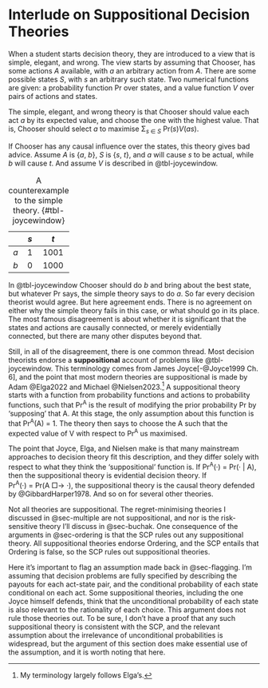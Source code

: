 # Interlude on Suppositional Decision Theories {#sec-suppositional}

When a student starts decision theory, they are introduced to a view that is simple, elegant, and wrong. The view starts by assuming that Chooser, has some actions *A* available, with *a* an arbitrary action from *A*. There are some possible states *S*, with *s* an arbitrary such state. Two numerical functions are given: a probability function Pr over states, and a value function *V* over pairs of actions and states.

The simple, elegant, and wrong theory is that Chooser should value each act *a* by its expected value, and choose the one with the highest value. That is, Chooser should select *a* to maximise Σ~*s* ∈ *S*~ Pr(*s*)*V*(*as*).

If Chooser has any causal influence over the states, this theory gives bad advice. Assume *A* is {*a*, *b*}, *S* is {*s*, *t*}, and *a* will cause *s* to be actual, while *b* will cause *t*. And assume *V* is described in @tbl-joycewindow.

|     | *s* |  *t*  |
|:---:|:---:|:-----:|
| *a* |  1  | 1001  |
| *b* |  0  | 1000  |

: A counterexample to the simple theory. {#tbl-joycewindow}

In @tbl-joycewindow Chooser should do *b* and bring about the best state, but whatever Pr says, the simple theory says to do *a*. So far every decision theorist would agree. But here agreement ends. There is no agreement on either why the simple theory fails in this case, or what should go in its place. The most famous disagreement is about whether it is significant that the states and actions are causally connected, or merely evidentially connected, but there are many other disputes beyond that.

Still, in all of the disagreement, there is one common thread. Most decision theorists endorse a **suppositional** account of problems like @tbl-joycewindow. This terminology comes from James Joyce[-@Joyce1999 Ch. 6], and the point that most modern theories are suppositional is made by Adam @Elga2022 and Michael @Nielsen2023.^[My terminology largely follows Elga's.] A suppositional theory starts with a function from probability functions and actions to probability functions, such that Pr^A^ is the result of modifying the prior probability Pr by 'supposing' that A. At this stage, the only assumption about this function is that Pr^A^(A) = 1. The theory then says to choose the A such that the expected value of V with respect to Pr^A^ us maximised. 

The point that Joyce, Elga, and Nielsen make is that many mainstream approaches to decision theory fit this description, and they differ solely with respect to what they think the 'suppositional' function is. If Pr^A^(·) = Pr(· | A), then the suppositional theory is evidential decision theory. If Pr^A^(·) = Pr(A □→ ·), the suppositional theory is the causal theory defended by @GibbardHarper1978. And so on for several other theories.

Not all theories are suppositional. The regret-minimising theories I discussed in @sec-multiple are not suppositional, and nor is the risk-sensitive theory I'll discuss in @sec-buchak. One consequence of the arguments in @sec-ordering is that the SCP rules out any suppositional theory. All suppositional theories endorse Ordering, and the SCP entails that Ordering is false, so the SCP rules out suppositional theories.

Here it's important to flag an assumption made back in @sec-flagging. I'm assuming that decision problems are fully specified by describing the payouts for each act-state pair, and the conditional probability of each state conditional on each act. Some suppositional theories, including the one Joyce himself defends, think that the unconditional probability of each state is also relevant to the rationality of each choice. This argument does not rule those theories out. To be sure, I don't have a proof that any such suppositional theory is consistent with the SCP, and the relevant assumption about the irrelevance of unconditional probabilities is widespread, but the argument of this section does make essential use of the assumption, and it is worth noting that here.

